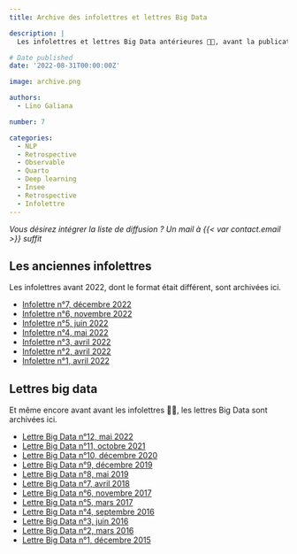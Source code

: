 ```yaml
---
title: Archive des infolettres et lettres Big Data

description: |
  Les infolettres et lettres Big Data antérieures 👵👴, avant la publication sous forme de blog

# Date published
date: '2022-08-31T00:00:00Z'

image: archive.png

authors:
  - Lino Galiana

number: 7

categories:
  - NLP
  - Retrospective
  - Observable
  - Quarto
  - Deep learning
  - Insee
  - Retrospective
  - Infolettre
---
```


_Vous désirez intégrer la liste de diffusion ? Un mail à {{< var contact.email >}} suffit_ 

## Les anciennes infolettres

Les infolettres avant 2022, dont le format était différent, sont archivées ici. 

* [Infolettre n°7, décembre 2022](https://minio.lab.sspcloud.fr/ssphub/diffusion/website/infolettre_old/Infolettre_n7.pdf)
* [Infolettre n°6, novembre 2022](https://minio.lab.sspcloud.fr/ssphub/diffusion/website/infolettre_old/Infolettre_n6.pdf)
* [Infolettre n°5, juin 2022](https://minio.lab.sspcloud.fr/ssphub/diffusion/website/infolettre_old/Infolettre_n5.pdf)
* [Infolettre n°4, mai 2022](https://minio.lab.sspcloud.fr/ssphub/diffusion/website/infolettre_old/Infolettre_n4.pdf)
* [Infolettre n°3, avril 2022](https://minio.lab.sspcloud.fr/ssphub/diffusion/website/infolettre_old/Infolettre_n3.pdf)
* [Infolettre n°2, avril 2022](https://minio.lab.sspcloud.fr/ssphub/diffusion/website/infolettre_old/Infolettre_n2.pdf)
* [Infolettre n°1, avril 2022](https://minio.lab.sspcloud.fr/ssphub/diffusion/website/infolettre_old/Infolettre_n1.pdf)

## Lettres big data

Et même encore avant avant les infolettres 👵👴, les lettres Big Data sont archivées ici. 

* [Lettre Big Data n°12, mai 2022](https://minio.lab.sspcloud.fr/ssphub/diffusion/website/infolettre_old/Lettre_BigData_n12.pdf)
* [Lettre Big Data n°11, octobre 2021](https://minio.lab.sspcloud.fr/ssphub/diffusion/website/infolettre_old/Lettre_BigData_n11.pdf)
* [Lettre Big Data n°10, décembre 2020](https://minio.lab.sspcloud.fr/ssphub/diffusion/website/infolettre_old/Lettre_BigData_n10.pdf)
* [Lettre Big Data n°9, décembre 2019](https://minio.lab.sspcloud.fr/ssphub/diffusion/website/infolettre_old/Lettre_BigData_n09.pdf)
* [Lettre Big Data n°8, mai 2019](https://minio.lab.sspcloud.fr/ssphub/diffusion/website/infolettre_old/Lettre_BigData_n08.pdf)
* [Lettre Big Data n°7, avril 2018](https://minio.lab.sspcloud.fr/ssphub/diffusion/website/infolettre_old/Lettre_BigData_n07.pdf)
* [Lettre Big Data n°6, novembre 2017](https://minio.lab.sspcloud.fr/ssphub/diffusion/website/infolettre_old/Lettre_BigData_n06.pdf)
* [Lettre Big Data n°5, mars 2017](https://minio.lab.sspcloud.fr/ssphub/diffusion/website/infolettre_old/Lettre_BigData_n05.pdf)
* [Lettre Big Data n°4, septembre 2016](https://minio.lab.sspcloud.fr/ssphub/diffusion/website/infolettre_old/Lettre_BigData_n04.pdf)
* [Lettre Big Data n°3, juin 2016](https://minio.lab.sspcloud.fr/ssphub/diffusion/website/infolettre_old/Lettre_BigData_n03.pdf)
* [Lettre Big Data n°2, mars 2016](https://minio.lab.sspcloud.fr/ssphub/diffusion/website/infolettre_old/Lettre_BigData_n02.pdf)
* [Lettre Big Data n°1, décembre 2015](https://minio.lab.sspcloud.fr/ssphub/diffusion/website/infolettre_old/Lettre_BigData_n01.pdf)
